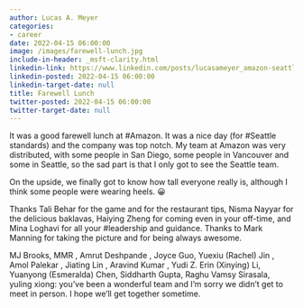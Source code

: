 ```yaml
---
author: Lucas A. Meyer
categories:
- career
date: 2022-04-15 06:00:00
image: /images/farewell-lunch.jpg
include-in-header: _msft-clarity.html
linkedin-link: https://www.linkedin.com/posts/lucasameyer_amazon-seattle-leadership-activity-6920874431531618304-nxUL
linkedin-posted: 2022-04-15 06:00:00
linkedin-target-date: null
title: Farewell Lunch
twitter-posted: 2022-04-15 06:00:00
twitter-target-date: null
---
```


It was a good farewell lunch at #Amazon. It was a nice day (for #Seattle standards) and the company was top notch. My team at Amazon was very distributed, with some people in San Diego, some people in Vancouver and some in Seattle, so the sad part is that I only got to see the Seattle team.

On the upside, we finally got to know how tall everyone really is, although I think some people were wearing heels. 😀

Thanks Tali Behar for the game and for the restaurant tips, Nisma Nayyar for the delicious baklavas, Haiying Zheng for coming even in your off-time, and Mina Loghavi for all your #leadership and guidance. Thanks to Mark Manning for taking the picture and for being always awesome.

MJ Brooks, MMR , Amrut Deshpande , Joyce Guo, Yuexiu (Rachel) Jin , Amol Palekar , Jiating Lin , Aravind Kumar , Yudi Z. Erin (Xinying) Li, Yuanyong (Esmeralda) Chen, Siddharth Gupta, Raghu Vamsy Sirasala, yuling xiong: you’ve been a wonderful team and I’m sorry we didn’t get to meet in person. I hope we’ll get together sometime.
